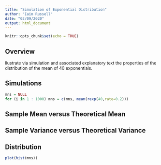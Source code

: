 ```yaml
---
title: "Simulation of Exponential Distribution"
author: "Iain Russell"
date: "02/09/2020"
output: html_document
---
```


```r
knitr::opts_chunk$set(echo = TRUE)
```

## Overview

llustrate via simulation and associated explanatory text the properties of the distribution of the mean of 40 exponentials.

## Simulations

```r
mns = NULL
for (i in 1 : 1000) mns = c(mns, mean(rexp(40,rate=0.2)))
```

## Sample Mean versus Theoretical Mean


## Sample Variance versus Theoretical Variance


## Distribution

```r
plot(hist(mns))
```

